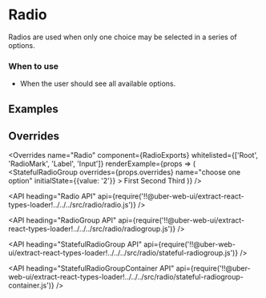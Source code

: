 <!--
Copyright (c) 2018 Uber Technologies, Inc.

This source code is licensed under the MIT license found in the
LICENSE file in the root directory of this source tree.
-->





# Radio

Radios are used when only one choice may be selected in a series of options.

### When to use

- When the user should see all available options.

## Examples

<Example title="Basic Usage" path="examples/radio/basic.js">
  <Basic />
</Example>

<Example title="Stateful RadioGroup" path="examples/radio/stateful.js">
  <Stateful />
</Example>

<Example title="Horizontal Align" path="examples/radio/horizontal-align.js">
  <HorizontalAlign />
</Example>

<Example title="Error State" path="examples/radio/error.js">
  <Error />
</Example>

<Example title="Overrides" path="examples/radio/overrides.js">
  <Customization />
</Example>

## Overrides

<Overrides
  name="Radio"
  component={RadioExports}
  whitelisted={['Root', 'RadioMark', 'Label', 'Input']}
  renderExample={props => (
    <StatefulRadioGroup
      overrides={props.overrides}
      name="choose one option"
      initialState={{value: '2'}}
    >
      <StyledRadio overrides={props.overrides} value="1">
        First
      </StyledRadio>
      <StyledRadio overrides={props.overrides} value="2">
        Second
      </StyledRadio>
      <StyledRadio overrides={props.overrides} value="3">
        Third
      </StyledRadio>
    </StatefulRadioGroup>
  )}
/>

<API
  heading="Radio API"
  api={require('!!@uber-web-ui/extract-react-types-loader!../../../src/radio/radio.js')}
/>

<API
  heading="RadioGroup API"
  api={require('!!@uber-web-ui/extract-react-types-loader!../../../src/radio/radiogroup.js')}
/>

<API
  heading="StatefulRadioGroup API"
  api={require('!!@uber-web-ui/extract-react-types-loader!../../../src/radio/stateful-radiogroup.js')}
/>

<API
  heading="StatefulRadioGroupContainer API"
  api={require('!!@uber-web-ui/extract-react-types-loader!../../../src/radio/stateful-radiogroup-container.js')}
/>

